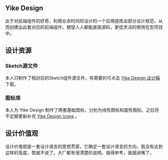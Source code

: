 ## Yike Design

出于对前端组件的好奇，利用业余时间将设计的一个应用提炼出部分设计规范，从而创建出此套对应的前端组件。期望人人都能直面源码，更佳灵活的使用在型项目中。

## 设计资源

### Sketch源文件

本人只制作了相对应的Sketch组件源文件，有需要的可点击 [Yike Design 设计稿](http://www.huohuo90.com/resource) 下载。

### 图标库

本人为 Yike Design 制作了两套基础图标，分别为线性图标和面性图标。之后将不定期更新补充 [Yike Design Icons](https://www.iconfont.cn/collections/detail?cid=44410) 。

## 设计价值观

设计价值观是一套设计语言的思想贯穿，它确定一套设计语言的方向。我没有达到这样的高度，暂就不说了。大厂都有很清楚的说明，值得参考，我就闭嘴了。
